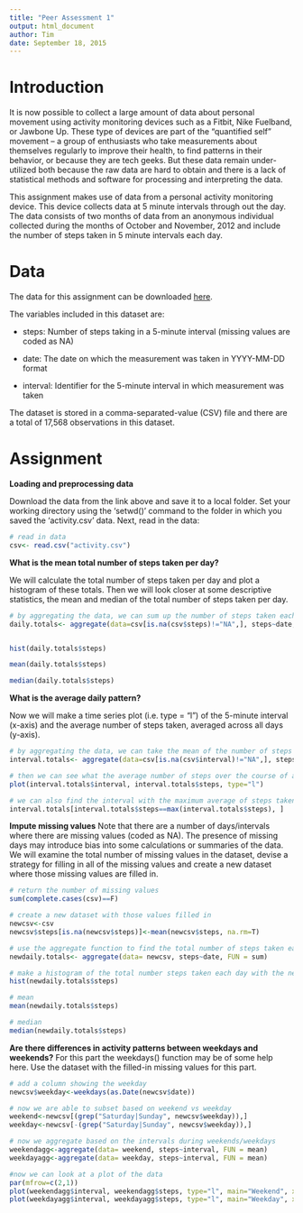 ```yaml
---
title: "Peer Assessment 1"
output: html_document
author: Tim
date: September 18, 2015
---
```


Introduction
====================
It is now possible to collect a large amount of data about personal movement using activity monitoring devices such as a Fitbit, Nike Fuelband, or Jawbone Up. These type of devices are part of the "quantified self" movement -- a group of enthusiasts who take measurements about themselves regularly to improve their health, to find patterns in their behavior, or because they are tech geeks. But these data remain under-utilized both because the raw data are hard to obtain and there is a lack of statistical methods and software for processing and interpreting the data.

This assignment makes use of data from a personal activity monitoring device. This device collects data at 5 minute intervals through out the day. The data consists of two months of data from an anonymous individual collected during the months of October and November, 2012 and include the number of steps taken in 5 minute intervals each day.

Data
===================
The data for this assignment can be downloaded [here](https://d396qusza40orc.cloudfront.net/repdata%2Fdata%2Factivity.zip).

The variables included in this dataset are:

- steps: Number of steps taking in a 5-minute interval (missing values are coded as NA)

- date: The date on which the measurement was taken in YYYY-MM-DD format

- interval: Identifier for the 5-minute interval in which measurement was taken

The dataset is stored in a comma-separated-value (CSV) file and there are a total of 17,568 observations in this dataset.

Assignment
=============

**Loading and preprocessing data**

Download the data from the link above and save it to a local folder. Set your working directory using the 'setwd()' command to the folder in which you saved the 'activity.csv' data. Next, read in the data:

```r
# read in data
csv<- read.csv("activity.csv")
```

**What is the mean total number of steps taken per day?**

We will calculate the total number of steps taken per day and plot a histogram of these totals. Then we will look closer at some descriptive statistics, the mean and median of the total number of steps taken per day.

```r
# by aggregating the data, we can sum up the number of steps taken each day
daily.totals<- aggregate(data=csv[is.na(csv$steps)!="NA",], steps~date, FUN=sum)


hist(daily.totals$steps)

mean(daily.totals$steps)

median(daily.totals$steps)
```


**What is the average daily pattern?**

Now we will make a time series plot (i.e. type = "l") of the 5-minute interval (x-axis) and the average number of steps taken, averaged across all days (y-axis). 

```r
# by aggregating the data, we can take the mean of the number of steps taken at each interval
interval.totals<- aggregate(data=csv[is.na(csv$interval)!="NA",], steps~interval, FUN=mean)

# then we can see what the average number of steps over the course of a day
plot(interval.totals$interval, interval.totals$steps, type="l")

# we can also find the interval with the maximum average of steps taken
interval.totals[interval.totals$steps==max(interval.totals$steps), ]
```

**Impute missing values**
Note that there are a number of days/intervals where there are missing values (coded as NA). The presence of missing days may introduce bias into some calculations or summaries of the data. We will examine the total number of missing values in the dataset, devise a strategy for filling in all of the missing values and create a new dataset where those missing values are filled in.

```r
# return the number of missing values
sum(complete.cases(csv)==F)

# create a new dataset with those values filled in
newcsv<-csv
newcsv$steps[is.na(newcsv$steps)]<-mean(newcsv$steps, na.rm=T)

# use the aggregate function to find the total number of steps taken each day
newdaily.totals<- aggregate(data= newcsv, steps~date, FUN = sum)

# make a histogram of the total number steps taken each day with the new, imputed data
hist(newdaily.totals$steps)

# mean
mean(newdaily.totals$steps)

# median
median(newdaily.totals$steps)
```

**Are there differences in activity patterns between weekdays and weekends?**
For this part the weekdays() function may be of some help here. Use the dataset with the filled-in missing values for this part.

```r
# add a column showing the weekday
newcsv$weekday<-weekdays(as.Date(newcsv$date))

# now we are able to subset based on weekend vs weekday
weekend<-newcsv[(grep("Saturday|Sunday", newcsv$weekday)),]
weekday<-newcsv[-(grep("Saturday|Sunday", newcsv$weekday)),]

# now we aggregate based on the intervals during weekends/weekdays
weekendagg<-aggregate(data= weekend, steps~interval, FUN = mean)
weekdayagg<-aggregate(data= weekday, steps~interval, FUN = mean)

#now we can look at a plot of the data
par(mfrow=c(2,1))
plot(weekendagg$interval, weekendagg$steps, type="l", main="Weekend", xlab = "Interval", ylab= "Steps Taken")
plot(weekdayagg$interval, weekdayagg$steps, type="l", main="Weekday", xlab = "Interval", ylab= "Steps Taken")
```
